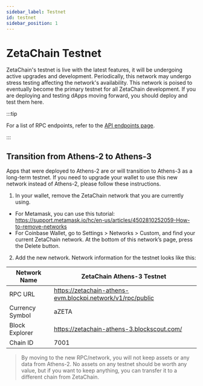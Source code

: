 ```yaml
---
sidebar_label: Testnet
id: testnet
sidebar_position: 1
---
```



# ZetaChain Testnet

ZetaChain's testnet is live with the latest features, it will be undergoing
active upgrades and development. Periodically, this network may undergo stress
testing affecting the network's availability. This network is poised to
eventually become the primary testnet for all ZetaChain development. If you are
deploying and testing dApps moving forward, you should deploy and test them
here.

:::tip

For a list of RPC endpoints, refer to the [API endpoints page](/reference/api).

:::

<ContractAddresses />

## Transition from Athens-2 to Athens-3

Apps that were deployed to Athens-2 are or will transition to Athens-3 as a long-term testnet. If you need to upgrade your wallet to use this new network instead of Athens-2, please follow these instructions.

1. In your wallet, remove the ZetaChain network that you are currently using.
- For Metamask, you can use this tutorial: https://support.metamask.io/hc/en-us/articles/4502810252059-How-to-remove-networks
- For Coinbase Wallet, go to Settings > Networks > Custom, and find your current ZetaChain network. At the bottom of this network’s page, press the Delete button.
2. Add the new network. Network information for the testnet looks like this:

| Network Name | ZetaChain Athens-3 Testnet |
| --- | --- |
| RPC URL | https://zetachain-athens-evm.blockpi.network/v1/rpc/public |
| Currency Symbol | aZETA |
| Block Explorer | https://zetachain-athens-3.blockscout.com/ |
| Chain ID | 7001 |

> By moving to the new RPC/network, you will not keep assets or any data from Athens-2. No assets on any testnet should be worth any value, but if you want to keep anything, you can transfer it to a different chain from ZetaChain.

